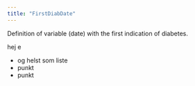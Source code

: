 ```yaml
---
title: "FirstDiabDate"
---
```


Definition of variable (date) with the first indication of diabetes.

::: callout-info
hej e
:::

::: callout-info
-   og helst som liste
-   punkt
-   punkt
:::

